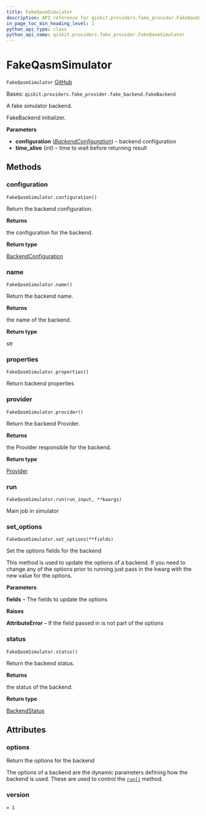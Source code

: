 ```yaml
---
title: FakeQasmSimulator
description: API reference for qiskit.providers.fake_provider.FakeQasmSimulator
in_page_toc_min_heading_level: 1
python_api_type: class
python_api_name: qiskit.providers.fake_provider.FakeQasmSimulator
---
```


# FakeQasmSimulator

<span id="qiskit.providers.fake_provider.FakeQasmSimulator" />

`FakeQasmSimulator` [GitHub](https://github.com/qiskit/qiskit/tree/stable/0.21/qiskit/providers/fake_provider/fake_qasm_simulator.py "view source code")

Bases: `qiskit.providers.fake_provider.fake_backend.FakeBackend`

A fake simulator backend.

FakeBackend initializer.

**Parameters**

*   **configuration** ([*BackendConfiguration*](qiskit.providers.models.BackendConfiguration "qiskit.providers.models.BackendConfiguration")) – backend configuration
*   **time\_alive** (*int*) – time to wait before returning result

## Methods

### configuration

<span id="qiskit.providers.fake_provider.FakeQasmSimulator.configuration" />

`FakeQasmSimulator.configuration()`

Return the backend configuration.

**Returns**

the configuration for the backend.

**Return type**

[BackendConfiguration](qiskit.providers.models.BackendConfiguration "qiskit.providers.models.BackendConfiguration")

### name

<span id="qiskit.providers.fake_provider.FakeQasmSimulator.name" />

`FakeQasmSimulator.name()`

Return the backend name.

**Returns**

the name of the backend.

**Return type**

str

### properties

<span id="qiskit.providers.fake_provider.FakeQasmSimulator.properties" />

`FakeQasmSimulator.properties()`

Return backend properties

### provider

<span id="qiskit.providers.fake_provider.FakeQasmSimulator.provider" />

`FakeQasmSimulator.provider()`

Return the backend Provider.

**Returns**

the Provider responsible for the backend.

**Return type**

[Provider](qiskit.providers.Provider "qiskit.providers.Provider")

### run

<span id="qiskit.providers.fake_provider.FakeQasmSimulator.run" />

`FakeQasmSimulator.run(run_input, **kwargs)`

Main job in simulator

### set\_options

<span id="qiskit.providers.fake_provider.FakeQasmSimulator.set_options" />

`FakeQasmSimulator.set_options(**fields)`

Set the options fields for the backend

This method is used to update the options of a backend. If you need to change any of the options prior to running just pass in the kwarg with the new value for the options.

**Parameters**

**fields** – The fields to update the options

**Raises**

**AttributeError** – If the field passed in is not part of the options

### status

<span id="qiskit.providers.fake_provider.FakeQasmSimulator.status" />

`FakeQasmSimulator.status()`

Return the backend status.

**Returns**

the status of the backend.

**Return type**

[BackendStatus](qiskit.providers.models.BackendStatus "qiskit.providers.models.BackendStatus")

## Attributes

<span id="qiskit.providers.fake_provider.FakeQasmSimulator.options" />

### options

Return the options for the backend

The options of a backend are the dynamic parameters defining how the backend is used. These are used to control the [`run()`](qiskit.providers.fake_provider.FakeQasmSimulator#run "qiskit.providers.fake_provider.FakeQasmSimulator.run") method.

<span id="qiskit.providers.fake_provider.FakeQasmSimulator.version" />

### version

`= 1`

